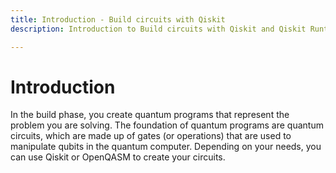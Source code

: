 ```yaml
---
title: Introduction - Build circuits with Qiskit
description: Introduction to Build circuits with Qiskit and Qiskit Runtime

---
```


# Introduction

In the build phase, you create quantum programs that represent the problem you are solving. The foundation of quantum programs are quantum circuits, which are made up of gates (or operations) that are used to manipulate qubits in the quantum computer.  Depending on your needs, you can use Qiskit or OpenQASM to create your circuits.